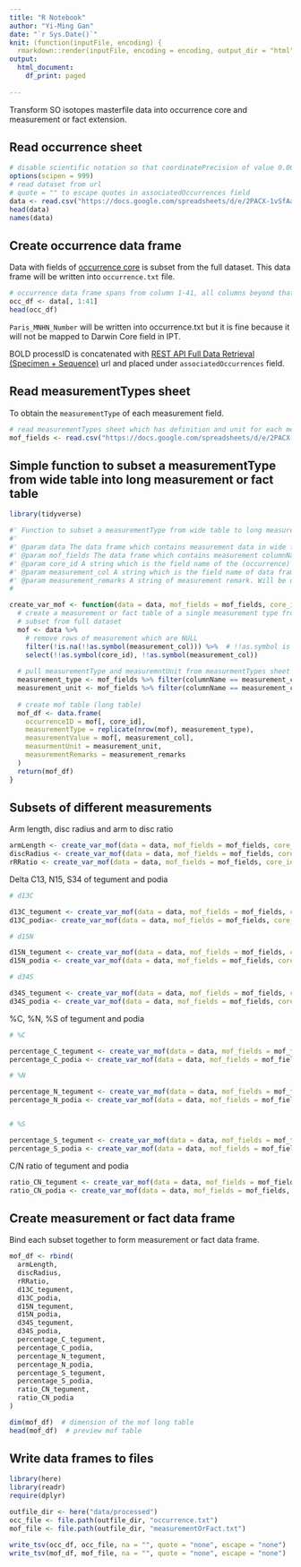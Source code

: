 ```yaml
---
title: "R Notebook"
author: "Yi-Ming Gan"
date: "`r Sys.Date()`"
knit: (function(inputFile, encoding) {
  rmarkdown::render(inputFile, encoding = encoding, output_dir = "html") })
output:
  html_document:
    df_print: paged
    
---
```


Transform SO isotopes masterfile data into occurrence core and measurement or fact extension.

## Read occurrence sheet

```r
# disable scientific notation so that coordinatePrecision of value 0.0001 will not become 1e-4
options(scipen = 999)
# read dataset from url
# quote = "" to escape quotes in associatedOccurrences field
data <- read.csv("https://docs.google.com/spreadsheets/d/e/2PACX-1vSfAaU0p3QOsyugCL72TJuHq-pH1XyWGs1A8qIFDp1ndqqehxP4a9Lnc6QGxf1g-qU1abdNHfCwUG7p/pub?gid=193721447&single=true&output=tsv", header = TRUE, sep = "\t", allowEscapes = FALSE, quote = "", check.names = FALSE)  
head(data)
names(data)
```

## Create occurrence data frame

Data with fields of [occurrence core](https://rs.gbif.org/core/dwc_occurrence_2020-07-15.xml) is subset from the full dataset. This data frame will be written into `occurrence.txt` file.

```r
# occurrence data frame spans from column 1-41, all columns beyond that belongs to measurement or fact extension
occ_df <- data[, 1:41]
head(occ_df)
```

`Paris_MNHN_Number` will be written into occurrence.txt but it is fine because it will not be mapped to Darwin Core field in IPT.

BOLD processID is concatenated with [REST API Full Data Retrieval (Specimen + Sequence)](https://v3.boldsystems.org/index.php/resources/api?type=webservices#combined) url and placed under `associatedOccurrences` field.


## Read measurementTypes sheet 

To obtain the `measurementType` of each measurement field.

```r
# read measurementTypes sheet which has definition and unit for each measurmeent header
mof_fields <- read.csv("https://docs.google.com/spreadsheets/d/e/2PACX-1vSfAaU0p3QOsyugCL72TJuHq-pH1XyWGs1A8qIFDp1ndqqehxP4a9Lnc6QGxf1g-qU1abdNHfCwUG7p/pub?gid=1377524164&single=true&output=tsv", header = TRUE, sep = "\t", check.names = FALSE)
```

## Simple function to subset a measurementType from wide table into long measurement or fact table

```r
library(tidyverse)

#' Function to subset a measurementType from wide table to long measurement or fact table
#'
#' @param data The data frame which contains measurement data in wide format.
#' @param mof_fields The data frame which contains measurement columnName of `data`, measurementType and measurementUnit
#' @param core_id A string which is the field name of the (occurrence) core ID.
#' @param measurement_col A string which is the field name of data frame that contains the measurement value. Will be used to populate the measurementValue field.
#' @param measurement_remarks A string of measurement remark. Will be used to populate measurementRemarks field.
#

create_var_mof <- function(data = data, mof_fields = mof_fields, core_id = "occurrenceID", measurement_col, measurement_remarks = "") {
  # create a measurement or fact table of a single measurement type from the data
  # subset from full dataset
  mof <- data %>% 
    # remove rows of measurement which are NULL
    filter(!is.na(!!as.symbol(measurement_col))) %>%  # !!as.symbol is required as column name is passed as string
    select(!!as.symbol(core_id), !!as.symbol(measurement_col))
  
  # pull measurementType and measuremntUnit from measurmentTypes sheet based on the column name
  measurement_type <- mof_fields %>% filter(columnName == measurement_col) %>% pull(measurementType)
  measurement_unit <- mof_fields %>% filter(columnName == measurement_col) %>% pull(measurementUnit)
  
  # create mof table (long table)
  mof_df <- data.frame(
    occurrenceID = mof[, core_id],
    measurementType = replicate(nrow(mof), measurement_type),
    measurementValue = mof[, measurement_col],
    measurmentUnit = measurement_unit,
    measurementRemarks = measurement_remarks
  )
  return(mof_df)
}
```


## Subsets of different measurements

Arm length, disc radius and arm to disc ratio

```r
armLength <- create_var_mof(data = data, mof_fields = mof_fields, core_id = "occurrenceID", measurement_col = "Arm_length_R_(cm)", measurement_remarks = "")
discRadius <- create_var_mof(data = data, mof_fields = mof_fields, core_id = "occurrenceID", measurement_col = "Disc_radius_r_(cm)", measurement_remarks = "")
rRRatio <- create_var_mof(data = data, mof_fields = mof_fields, core_id = "occurrenceID", measurement_col = "R_r_ratio", measurement_remarks = "")
```


Delta C13, N15, S34 of tegument and podia

```r
# d13C

d13C_tegument <- create_var_mof(data = data, mof_fields = mof_fields, core_id = "occurrenceID", measurement_col = "d13C_tegument", measurement_remarks = "tegument")
d13C_podia<- create_var_mof(data = data, mof_fields = mof_fields, core_id = "occurrenceID", measurement_col = "d13C_podia", measurement_remarks = "podia")

# d15N

d15N_tegument <- create_var_mof(data = data, mof_fields = mof_fields, core_id = "occurrenceID", measurement_col = "d15N_tegument", measurement_remarks = "tegument")
d15N_podia <- create_var_mof(data = data, mof_fields = mof_fields, core_id = "occurrenceID", measurement_col = "d15N_podia", measurement_remarks = "podia")

# d34S

d34S_tegument <- create_var_mof(data = data, mof_fields = mof_fields, core_id = "occurrenceID", measurement_col = "d34S_tegument", measurement_remarks = "tegument")
d34S_podia <- create_var_mof(data = data, mof_fields = mof_fields, core_id = "occurrenceID", measurement_col = "d34S_podia", measurement_remarks = "podia")

```

%C, %N, %S of tegument and podia

```r
# %C

percentage_C_tegument <- create_var_mof(data = data, mof_fields = mof_fields, core_id = "occurrenceID", measurement_col = "%C_tegument", measurement_remarks = "tegument")
percentage_C_podia <- create_var_mof(data = data, mof_fields = mof_fields, core_id = "occurrenceID", measurement_col = "%C_podia", measurement_remarks = "podia")

# %N 

percentage_N_tegument <- create_var_mof(data = data, mof_fields = mof_fields, core_id = "occurrenceID", measurement_col = "%N_tegument", measurement_remarks = "tegument")
percentage_N_podia <- create_var_mof(data = data, mof_fields = mof_fields, core_id = "occurrenceID", measurement_col = "%N_podia", measurement_remarks = "podia")


# %S

percentage_S_tegument <- create_var_mof(data = data, mof_fields = mof_fields, core_id = "occurrenceID", measurement_col = "%S_tegument",  measurement_remarks = "tegument")
percentage_S_podia <- create_var_mof(data = data, mof_fields = mof_fields, core_id = "occurrenceID", measurement_col = "%S_podia", measurement_remarks = "podia")
```

C/N ratio of tegument and podia

```r
ratio_CN_tegument <- create_var_mof(data = data, mof_fields = mof_fields, core_id = "occurrenceID", measurement_col = "C/N_tegument", measurement_remarks = "tegument")
ratio_CN_podia <- create_var_mof(data = data, mof_fields = mof_fields, core_id = "occurrenceID", measurement_col = "C/N_podia", measurement_remarks = "podia")
```


## Create measurement or fact data frame

Bind each subset together to form measurement or fact data frame.

```r
mof_df <- rbind(
  armLength,
  discRadius,
  rRRatio,
  d13C_tegument,
  d13C_podia,
  d15N_tegument,
  d15N_podia,
  d34S_tegument,
  d34S_podia,
  percentage_C_tegument,
  percentage_C_podia,
  percentage_N_tegument,
  percentage_N_podia,
  percentage_S_tegument,
  percentage_S_podia,
  ratio_CN_tegument,
  ratio_CN_podia
)

dim(mof_df)  # dimension of the mof long table
head(mof_df)  # preview mof table
```

## Write data frames to files

```r
library(here)
library(readr)
require(dplyr)    

outfile_dir <- here("data/processed")
occ_file <- file.path(outfile_dir, "occurrence.txt")
mof_file <- file.path(outfile_dir, "measurementOrFact.txt")

write_tsv(occ_df, occ_file, na = "", quote = "none", escape = "none")
write_tsv(mof_df, mof_file, na = "", quote = "none", escape = "none")
```
